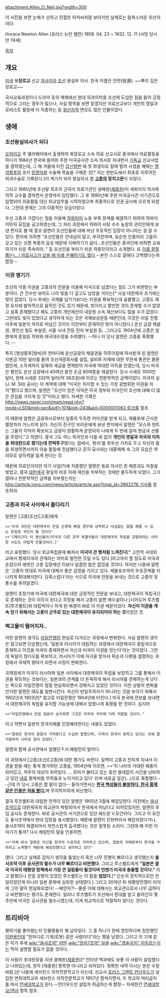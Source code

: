 attachment:Allen_O_Neil.jpg?width=300

이 사진을 보면 눈매가 선하고 친절한 아저씨처럼 보이지만 실제로는 탐욕스러운 위선자이다.

Horace Newton Allen (호러스 뉴턴 앨런)
1858. 04. 23 ~ 1932. 12. 11
(사망 당시 만 74세)

[[목차]]
== 개요 ==
[[미국]] 북'''장로교''' 선교 [[의사]]이자 [[조선]] 왕실부 의사. 한국 이름은 안련(安連). ~~뿌리 깊은 장로교~~

국사교육과정이나 드라마 등의 매체에선 현대 외과의학을 조선에 도입한 점을 들어 긍정적으로 그리는 경우가 많으나, 사실 항목을 보면 알겠지만 의료선교보다 개인의 영달과 로비스트 활동에 더 치중하는 등 [[위선자]]적 면모도 많은 인물이었다.

== 생애 ==
=== 조선왕실의사가 되다 ===
[[오하이오]] 주 델라웨어에서 출생하여 북장로교 소속 의료 선교사로 중국에서 의료활동을 하다가 1884년 한국에 들어와 주한 미국공사관 소속 의사로 지내면서 [[기독교]] 선교사업을 겸하였는데, 그 해 겨울에 터진 [[갑신정변]] 때 첫 희생자로 칼에 찔려 사경을 헤매는 [[명성황후]]의 조카 [[민영익]]을 수술해 목숨을 구해준 것[* 이는 한반도에서 최초로 이루어진 외과수술로 기록된다.]이 계기가 되어 왕실의사 겸 '''[[고종]]의 정치고문'''이 되었다.

그리고 1885년에 조선말 최초의 근대식 의료기관인 광혜원([[제중원]])이 세워지자 의사와 의학 교수를 겸하면서 운영까지 담당했다. 그 후 1890년에 주한 미국공사관 서기관으로 임명되어 의료활동 대신 외교업무를 시작하였으며 최종적으로 전권 공사에 오르게 되었다. 그런데 문제는 그의 이중적인 모습이었다.

우선 고종과 가깝다는 점을 이용해 [[하와이]]의 노동 부족 문제를 해결하기 위하여 하와이 이민자 모집을 공고하였는데, 그 처리 과정에서 하와이 사탕 수수 농장의 관리인에게 보낸 편지로 볼 때 결코 알렌이 조선인들에 대해 마냥 우호적인 입장이 아니라는 걸 알 수 있다. 편지에 의하면 “조선인들은 인내심이 많고, 부지런하며, 유순한 인종이라 그들이 갖고 있는 오랜 복종의 습성 때문에 지배하기가 쉽다...조선인들은 중국인에 비하면 교육하기가 쉬운 족속이라..” 등 조선인을 부리기 쉬운 하층민이라고 소개했다. 또 [http://www.dailymedi.com/news/opdb/index.php?cmd=view&dbt=article&code=122607&page=1&sel=&key=&cate=class_all&rgn=&term= 이를 잘못 뽑는(...) 의료사고가 났을 때 이를 은폐하기도 했다].--본인 스스로 글에다 고백했다는게 함정--

=== 이권 챙기기 ===
조선의 각종 이권을 고종과의 친분을 이용해 미국으로 넘겼다는 점도 그가 비판받는 부분이다. 큰 건수만 보아도 나라 빚을 다 갚고도 남았을 거라는[* 사실 대한제국 초기에는 빚이 없었다. 당시 외세는 국채를 넘기기보다는 이권을 확보하는데 골몰했고, 고종도 재정 유지에 발악적으로 움직인 것도 있기 때문에, 빚이라고 할만한 것이 존재할 수가 없었고 설혹 존재했다고 해도 고종의 개인재산이 내장원 소속 재산보다도 많을 수가 없었다. 그런데도 빚이 있었다고 생각하게 되는 것은 국채보상운동 때문인데, 이것은 러일 전쟁 이후에 일본이 억지로 떠넘긴 것이지 이전부터 존재하던 빚이 아니었다.] 운산 금광 채굴권, 경인선 철도 부설권, 서울 시내 전등·전차 부설권 등...그러고도 1904년에 고종은 알렌에게 훈일등 작위와 태극대수장을 수여했다. --허나 이 당시 알렌은 고종을 혹평했다..--

특히 [명성황후|왕비]의 한마디에 운산금광의 채굴권을 하루아침에 하사받게 된 알렌은 자본금 10만 달러를 들여 조선개광회사를 설립, 설비와 자재에 대한 무관세 통관은 물론 법인세, 소득세까지 일체의 세금을 면제받아 자국에 막대한 이득을 안겼는데, 당시 미국은 평안도 운산 금광에서 40여년 동안 순금 80여톤을 채굴한다. 당시 시세로 1500만 달러, 현재 시세론 332억 달러(약 36조원)에 이르는 천문학적인 금액이었다. 미국의 실(J. M. Sill) 공사는 이 계약에 대해 "미국은 차지할 수 있는 가장 광범위한 이권을 차지"했다고 했으며, 알렌은 "조선이 얻은 이익은 미국 정부와 미국인이 조선에 대해 더 많은 관심을 가지게 된 것"이라고 했다. 자세한 기록은[[http://news.naver.com/main/read.nhn?mode=LSD&mid=sec&sid1=101&oid=243&aid=0000001063 링크]]를 참조.

이 때문에 알렌은 금광회사로부터 일종의 두둑한 커미션을 받게 되고, 제물포에 근사한 별장까지 거느리게 된다. 자신의 친구인 브라운에게 보낸 편지에서 알렌은 "모스와 헌트는 그들의 이익이 확보되고 금광이 원활하게 운영되자 나에게 두 번에 걸쳐 현금과 선물을 주었다."고 하였다. 결국 그도 여느 외국인과 다를 바 없이 '''개인의 영달과 자국의 이득을 최대한으로 챙기는데 전력투구'''했다는 점에서, ‘환자’를 최우선 가치로 두고 자신의 몸을 희생하면서까지 의술 활동에 전념했다고 흔히 묘사되는 대중매체 속 그의 모습은 여러모로 설득력을 잃게 된다는 것.

때문에 의료인이지만 자기 사업(?)에 치중했던 알렌은 동료 의사인 존 헤론과도 마찰을 빚었고, 결국 [[대한제국]] 왕실의 비호 아래 재산을 치부하는 것에만 몰두하게 되었다. 그가 얼마나 천문학적인 금액을 치부했는지는 [[http://article.joins.com/news/article/article.asp?total_id=3962276 기사]]를 참조하자.

=== 고종과 미국 사이에서 줄다리기 ===
알렌은 [고종(조선)|고종]에게 
 >>'미국 국민은 대한제국이 만일 곤경에 빠질 경우에 강력하고 사심없는 말을 해줄 수 있는 유일한 국민이 될 것이다'
 >>'[페이크다 이 병신들아|미국과 다른 조약 체결국들이 대한제국의 독립을 강탈하려는 어떠한 시도도 어렵게 만들것이다.]'
라고 표현했다. 당시 외교독립론에 빠져서 '''미국이 큰 형처럼 느껴진다'''[* 고전적 사대외교에서 형제지국의 관계라는 의미로 발언한 것일 수도 있다.]라고까지 할 정도로 미국과 손잡으려 애썻던 고종 입장에선 이보다 달콤한 말은 없었을 것이다. 하지만 나중에 알렌은 '고종이 멋대로 미국에 대해서 좋은 감정을 가지고 있다. 제물포조약의 우호관계를 지나치게 확대해석한다. 당혹스럽다'라는 식으로 미국에 전문을 보내는 것으로 고종의 뒷통수를 후려갈겼다.

알렌이 초창기에 미국에 대한제국에 대한 긍정적인 전문을 보내고, 대한제국이 독립국으로 존재하는 것이 이득이 된다고 주장을 해서 고종의 알렌 매수설이나 [시어도어 루즈벨트|루즈벨트]와 대립씩이나 하게 된 배경이 바로 이 이권 때문이었다. '''자신이 이권을 계속 얻기 위해서는 고종이 군주로 있는 대한제국이 유지되어야 하는 것'''이었던 것.

=== 떡고물이 떨어지자.. ===
이런 알렌의 생각도 [[러일전쟁]]이 현실로 다가오는 과정에서 변화한다. 사실 알렌의 생각은 알고보면 단순했는데, '일본과 러시아가 대립하는 과정에서 대한제국이 중립국으로 존재하고 이것을 미국이 중재하면서 자신과 미국이 이권을 얻는다'라는 것이었다. 그런데 독일이 칭다오를 확보하고, 러시아가 이에 자극을 받아서 뤼순과 다롄을 점령하는 과정에서 국제적 왕따가 되면서 사정이 변화한다. 

국제정세가 미국이 러시아와 일본 사이에서 대한제국의 독립을 보장하고 그를 통해서 이권을 획득하는 것보다는, 일본과의 관계를 더 돈독하게 해서 러시아를 견제하는게 낫다는 쪽으로 러일전쟁이 점점 현실화되면서 강해지고 있었던 것이다. 이런 상황의 변화를 인식한 알렌은 태도를 일변시킨다. 자신이 반일주의자가 아니라는 것을 보이기 위해서 1902년과 1903년[* 참고로 러일전쟁은 1904년에 터진다.] 미국 본국에 전보를 보내면서 대한제국의 독립을 유지할 가능성에 대해서 엄청나게 혹평을 한 것이다. 심지어 
 >>"러일전쟁에서 만일 일본이 승리하면 그것은 미국의 국익에 더욱 적합할 것이다."
라고 하면서 일본의 한국지배를 인정해야한다는 내용도 있었다. 
 >>"알렌은 한국의 종말이 가까웠다고 수십번 말했으며, 더욱이 한국이 망하고 있다는 것에 즐거움마저 나타낸 일이 있었다."
알렌과 함께 공사관에서 일했던 F.H.해링턴의 말이다.

이 과정에서 [고종(조선)|고종]에 대한 평가도 바뀐다. 일찍이 고종과 친하게 지내서 이권을 받을 때는 좋게 평가하던 고종을, 1904년에 이르면, 
>>'이 나라의 거대한 해충이 되어있고, 저주의 대상이 되어있다. ... 로마가 불타고 있는 동안 쓸데없이 시간을 낭비하고 있던 [[네로]] 황제처럼 무희들과 노닥거리고 있다'
라며 네로급 암군(...)으로 혹평했다.--근데 이 당시 고종은 할 말이 없다-- 돌아가면서는 [http://www.pressian.com/article/article.asp?article_num=60100507080701 '''한국 백성들이 불쌍하다. 한국 황제 같은 인종은 처음 봤다.''']며 무지막지하게 비난했다.

결국 루즈벨트와 대립한 전적이 있던 알렌은 1905년 3월에 해임당한다. 이전에는 [[을사조약]]으로 대한제국의 외교권이 박탈되어서 한국에서 떠났다고 되어있었지만, 알렌의 후임 공사도 존재한다. 바로 공사관의 서기관으로 있던 에드윈 V.모건이다. 그리고 이 모건도 을사조약에서 반대 입장을 표시했었다. 때문에 알렌이 친한파라서 해임되었다거나, 을사조약이 체결되어서 자연스럽게 출국했다는 것은 잘못된 소리다. 그런데 왜 이런 이야기가 돌까? 다시 해링턴의 말을 인용하면,
 >>"이제 와서 알렌은 자신을 한국의 수호자로 자처하고 있으며, 일본의 지배로부터 한국을 구하려고 노력했기 때문에 해임당했다고 생각하고 있다"
였다. 그리고 실제로 갑자기 생각을 틀었는지 혹은 너무 진행이 빠르다고 생각했는지 '''을사조약 이후 공사관의 철수가 너무 빠르다고 비판했다'''. 그리고 루스벨트에게 '''"일본은 결국 미국의 태평양 정책에서 가장 큰 걸림돌이 될것이며 언젠가 미국과 충돌할 것이다."''' 라고 말했으나 친일 성향이 있었던 루스벨트는 이 말을 '''씹었다.'''[* 단순히 정치적으로만 친일이었던게 아니라 일본 문화에 심취한 상태였다.] 그리고 30여년 뒤 태평양전쟁이 터지며 그의 말이 현실화되었다! --예언자?!--물론 이에 대해서는 외교관으로서 너무 급하다고 비판했다는 평가도 존재한다. 일리나 루즈벨트가 조선에서 환대를 받고 돌아간지 몇주만에 미국은 공사관을 철수시켰는데, 이게 외교적으로 적절하지 않다는 것이다.

== 트리비아 ==
평하기를 좋아했는지 인물평들이 꽤 남아있다. 그 중 하나가 한때 영민하다며 칭찬했던 [[이완용]]인데 "한마디로 기계(로봇) 같은 사람이다"라는 평을 남겼다. 그리고 이 기계 같은 이가 후에 [[wiki:"을사조약" 어떤]] [[wiki:"정미7조약" 일을]] [[wiki:"경술국치" 저지르는지는]] 딱히 설명할 필요가 없을 것이다.

이 사람이 초대원장을 지낸 광혜원([[제중원]])[* 인터넷 백과에도 보통 이 사람이 설립했다고 나와있는데, 정작 [제중원] 항목엔 아니라고 되어있다. 정확한 내역 아시는 분은 수정바람.]은 나중에 세브란스 의학전문학교가 되는데, 선교사 [[호러스 그랜트 언더우드]]가 설립한 연희대학교와 세브란스 의학전문학교가 1957년 합쳐지면서, 두 학교의 머리글자를 따서 [[연세대학교]]가 된다.--언더우드만 설립자 취급하는게 함정-- 자세한건 [[연세대학교/역사]] 항목 참조.
